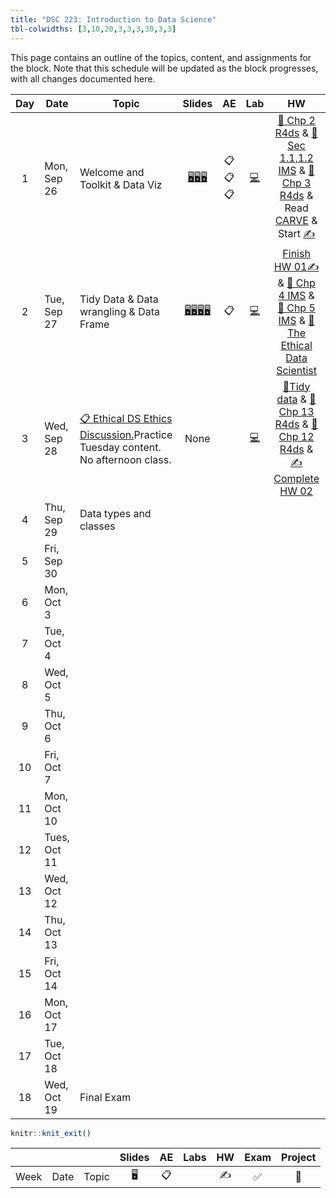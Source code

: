 ```yaml
---
title: "DSC 223: Introduction to Data Science"
tbl-colwidths: [3,10,20,3,3,3,30,3,3]
---
```


This page contains an outline of the topics, content, and assignments for the block. Note that this schedule will be updated as the block progresses, with all changes documented here.

::: column-screen-inset-right
| Day | Date         | Topic                                                                                                                                         |                                                                                                                                                   Slides                                                                                                                                                   |   AE   |                                             Lab                                              |                                                                                                                                                                                                                                                                HW                                                                                                                                                                                                                                                                | Exam | Project |
|:------:|--------|---------|:------:|:------:|:------:|:-----------:|:------:|:------:|
|  1  | Mon, Sep 26  | Welcome and Toolkit & Data Viz                                                                                                                |                                 [🖥️](/course-materials/_slides/u1-d01-welcome/u1-d01-welcome.pdf "Slides")[🖥️](/course-materials/_slides/u1-d02-toolkit-r/u1-d02-toolkit-r.pdf "Slides")[🖥️](/course-materials/_slides/u1-d03-toolkit-git/u1-d03-toolkit-git.pdf "Slides")                                 | 📋📋📋 |    [💻](/course-materials/lab-instructions/lab-01/lab-01-hello-r.html "Lab instructions")    |                                            [📖 Chp 2 R4ds](https://r4ds.had.co.nz/explore-intro.html "Read Chapter 2 R4ds") & [📖 Sec 1.1,1.2 IMS](https://openintro-ims.netlify.app/data-hello.html "Sec 1.1,1.2 IMS") & [📖 Chp 3 R4ds](https://r4ds.had.co.nz/data-visualisation.html "Read Chapter 2 R4ds") & Read [CARVE](/course-materials/documents/CARVE.pdf) & Start [✍️](/course-materials/hw-instructions/hw-01/hw-01-pet-names.html "Your version available via GitHub")                                             |      |         |
|  2  | Tue, Sep 27  | Tidy Data & Data wrangling & Data Frame                                                                                                       | [🖥️](/course-materials/_slides/u2-d01-data-viz/u2-d01-data-viz.pdf "Slides")[🖥️](/course-materials/_slides/u2-d02-ggplot2/u2-d02-ggplot2.pdf "Slides")[🖥️](/course-materials/_slides/u2-d03-viz-num/u2-d03-viz-num.pdf "Slides")[🖥️](/course-materials/_slides/u2-d04-viz-cat/u2-d04-viz-cat.pdf "Slides") |   📋   |    [💻](/course-materials/lab-instructions/lab-01/lab-01-hello-r.html "Lab instructions")    | [Finish HW 01](/course-materials/hw-instructions/hw-01/hw-01-pet-names.html)[✍️](/course-materials/hw-instructions/hw-01/hw-01-pet-names.html "Your version available via GitHub") & [📖 Chp 4 IMS](https://openintro-ims.netlify.app/explore-categorical.html "Sec 1.1,1.2 IMS") & [📖 Chp 5 IMS](https://openintro-ims.netlify.app/explore-numerical.html "Read Chapter 2 R4ds") & [📖 The Ethical Data Scientist](https://slate.com/technology/2016/02/how-to-bring-better-ethics-to-data-science.html "Read Chapter 2 R4ds") |      |         |
|  3  | Wed, Sep 28  | [📋 Ethical DS Ethics Discussion.](/course-materials/class-discussion/ethical_ds_discussion.qmd)Practice Tuesday content. No afternoon class. |                                                                                                                                                    None                                                                                                                                                    |        | [💻](/course-materials/lab-instructions/lab-02/lab-02-plastic-waste.html "Lab instructions") |                                                                                                         [📖Tidy data](https://www.jstatsoft.org/article/view/v059i10) & [📖 Chp 13 R4ds](https://r4ds.had.co.nz/relational-data.html) & [📖 Chp 12 R4ds](https://r4ds.had.co.nz/tidy-data.html) & [✍️Complete HW 02](/course-materials/hw-instructions/hw-02/hw-02-airbnb-edi.html "Your version available via GitHub")                                                                                                          |      |         |
|  4  | Thu, Sep 29  | Data types and classes                                                                                                                        |                                                                                                                                                                                                                                                                                                            |        |                                                                                              |                                                                                                                                                                                                                                                                                                                                                                                                                                                                                                                                  |      |         |
|  5  | Fri, Sep 30  |                                                                                                                                               |                                                                                                                                                                                                                                                                                                            |        |                                                                                              |                                                                                                                                                                                                                                                                                                                                                                                                                                                                                                                                  |      |   📂    |
|  6  | Mon, Oct 3   |                                                                                                                                               |                                                                                                                                                                                                                                                                                                            |        |                                                                                              |                                                                                                                                                                                                                                                                                                                                                                                                                                                                                                                                  |      |         |
|  7  | Tue, Oct 4   |                                                                                                                                               |                                                                                                                                                                                                                                                                                                            |        |                                                                                              |                                                                                                                                                                                                                                                                                                                                                                                                                                                                                                                                  |      |         |
|  8  | Wed, Oct 5   |                                                                                                                                               |                                                                                                                                                                                                                                                                                                            |        |                                                                                              |                                                                                                                                                                                                                                                                                                                                                                                                                                                                                                                                  |      |         |
|  9  | Thu, Oct 6   |                                                                                                                                               |                                                                                                                                                                                                                                                                                                            |        |                                                                                              |                                                                                                                                                                                                                                                                                                                                                                                                                                                                                                                                  |      |         |
| 10  | Fri, Oct 7   |                                                                                                                                               |                                                                                                                                                                                                                                                                                                            |        |                                                                                              |                                                                                                                                                                                                                                                                                                                                                                                                                                                                                                                                  |  ✅  |   📂    |
| 11  | Mon, Oct 10  |                                                                                                                                               |                                                                                                                                                                                                                                                                                                            |        |                                                                                              |                                                                                                                                                                                                                                                                                                                                                                                                                                                                                                                                  |      |         |
| 12  | Tues, Oct 11 |                                                                                                                                               |                                                                                                                                                                                                                                                                                                            |        |                                                                                              |                                                                                                                                                                                                                                                                                                                                                                                                                                                                                                                                  |      |         |
| 13  | Wed, Oct 12  |                                                                                                                                               |                                                                                                                                                                                                                                                                                                            |        |                                                                                              |                                                                                                                                                                                                                                                                                                                                                                                                                                                                                                                                  |      |         |
| 14  | Thu, Oct 13  |                                                                                                                                               |                                                                                                                                                                                                                                                                                                            |        |                                                                                              |                                                                                                                                                                                                                                                                                                                                                                                                                                                                                                                                  |      |         |
| 15  | Fri, Oct 14  |                                                                                                                                               |                                                                                                                                                                                                                                                                                                            |        |                                                                                              |                                                                                                                                                                                                                                                                                                                                                                                                                                                                                                                                  |      |   📂    |
| 16  | Mon, Oct 17  |                                                                                                                                               |                                                                                                                                                                                                                                                                                                            |        |                                                                                              |                                                                                                                                                                                                                                                                                                                                                                                                                                                                                                                                  |      |         |
| 17  | Tue, Oct 18  |                                                                                                                                               |                                                                                                                                                                                                                                                                                                            |        |                                                                                              |                                                                                                                                                                                                                                                                                                                                                                                                                                                                                                                                  |      |   📂    |
| 18  | Wed, Oct 19  | Final Exam                                                                                                                                    |                                                                                                                                                                                                                                                                                                            |        |                                                                                              |                                                                                                                                                                                                                                                                                                                                                                                                                                                                                                                                  |  ✅  |         |
:::

```r
knitr::knit_exit()
```

|      |      |       | Slides | AE  | Labs | HW  | Exam | Project |
|------|------|-------|:------:|:---:|:----:|:---:|:----:|:-------:|
| Week | Date | Topic |   🖥️   | 📋  |      | ✍️  |  ✅  |   📂    |
